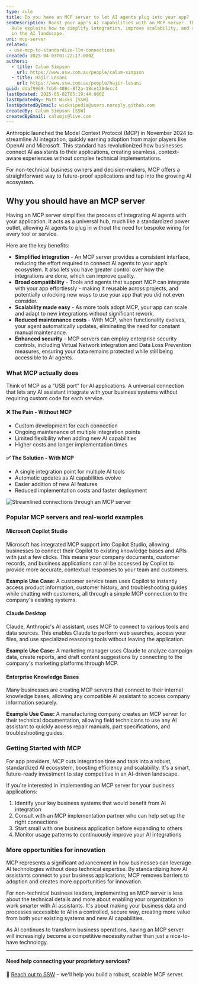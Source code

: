 ```yaml
---
type: rule
title: Do you have an MCP server to let AI agents plug into your app?
seoDescription: Boost your app's AI capabilities with an MCP server. This SSW
  Rule explains how to simplify integration, improve scalability, and stay ahead
  in the AI landscape.
uri: mcp-server
related:
 - use-mcp-to-standardize-llm-connections
created: 2025-04-03T01:22:17.000Z
authors:
  - title: Calum Simpson
    url: https://www.ssw.com.au/people/calum-simpson
  - title: Hajir Lesani
    url: https://www.ssw.com.au/people/hajir-lesani
guid: ddaf9969-7cb9-408c-8f2a-18ce128decc4
lastUpdated: 2025-05-02T05:19:44.000Z
lastUpdatedBy: Matt Wicks [SSW]
lastUpdatedByEmail: wicksipedia@users.noreply.github.com
createdBy: Calum Simpson [SSW]
createdByEmail: calumjs@live.com
---
```

Anthropic launched the Model Context Protocol (MCP) in November 2024 to streamline AI integration, quickly earning adoption from major players like OpenAI and Microsoft. This standard has revolutionized how businesses connect AI assistants to their applications, creating seamless, context-aware experiences without complex technical implementations.

For non-technical business owners and decision-makers, MCP offers a straightforward way to future-proof applications and tap into the growing AI ecosystem.
## Why you should have an MCP server

Having an MCP server simplifies the process of integrating AI agents with your application. It acts as a universal hub, much like a standardized power outlet, allowing AI agents to plug in without the need for bespoke wiring for every tool or service.

Here are the key benefits:

* **Simplified integration** - An MCP server provides a consistent interface, reducing the effort required to connect AI agents to your app’s ecosystem. It also lets you have greater control over how the integrations are done, which can improve quality.
* **Broad compatibility** - Tools and agents that support MCP can integrate with your app effortlessly - making it reusable across projects, and potentially unlocking new ways to use your app that you did not even consider.
* **Scalability made easy** - As more tools adopt MCP, your app can scale and adapt to new integrations without significant rework.
* **Reduced maintenance costs** - With MCP, when functionality evolves, your agent automatically updates, eliminating the need for constant manual maintenance.
* **Enhanced security** - MCP servers can employ enterprise security controls, including Virtual Network integration and Data Loss Prevention measures, ensuring your data remains protected while still being accessible to AI agents.

### What MCP actually does

Think of MCP as a "USB port" for AI applications. A universal connection that lets any AI assistant integrate with your business systems without requiring custom code for each service.

#### ❌ The Pain - Without MCP

* Custom development for each connection
* Ongoing maintenance of multiple integration points
* Limited flexibility when adding new AI capabilities
* Higher costs and longer implementation times

#### ✅ The Solution - With MCP

* A single integration point for multiple AI tools
* Automatic updates as AI capabilities evolve
* Easier addition of new AI features
* Reduced implementation costs and faster deployment

![Streamlined connections through an MCP server](with-mcp.png "Streamlined connections through an MCP server")

### Popular MCP servers and real-world examples

#### Microsoft Copilot Studio

Microsoft has integrated MCP support into Copilot Studio, allowing businesses to connect their Copilot to existing knowledge bases and APIs with just a few clicks. This means your company documents, customer records, and business applications can all be accessed by Copilot to provide more accurate, contextual responses to your team and customers.

**Example Use Case:** A customer service team uses Copilot to instantly access product information, customer history, and troubleshooting guides while chatting with customers, all through a simple MCP connection to the company's existing systems.

#### Claude Desktop

Claude, Anthropic's AI assistant, uses MCP to connect to various tools and data sources. This enables Claude to perform web searches, access your files, and use specialized reasoning tools without leaving the application.

**Example Use Case:** A marketing manager uses Claude to analyze campaign data, create reports, and draft content suggestions by connecting to the company's marketing platforms through MCP.

#### Enterprise Knowledge Bases

Many businesses are creating MCP servers that connect to their internal knowledge bases, allowing any compatible AI assistant to access company information securely.

**Example Use Case:** A manufacturing company creates an MCP server for their technical documentation, allowing field technicians to use any AI assistant to quickly access repair manuals, part specifications, and troubleshooting guides.

### Getting Started with MCP

For app providers, MCP cuts integration time and taps into a robust, standardized AI ecosystem, boosting efficiency and scalability. It's a smart, future-ready investment to stay competitive in an AI-driven landscape.

If you're interested in implementing an MCP server for your business applications:

1. Identify your key business systems that would benefit from AI integration
2. Consult with an MCP implementation partner who can help set up the right connections
3. Start small with one business application before expanding to others
4. Monitor usage patterns to continuously improve your AI integrations

### More opportunities for innovation

MCP represents a significant advancement in how businesses can leverage AI technologies without deep technical expertise. By standardizing how AI assistants connect to your business applications, MCP removes barriers to adoption and creates more opportunities for innovation.

For non-technical business leaders, implementing an MCP server is less about the technical details and more about enabling your organization to work smarter with AI assistants. It's about making your business data and processes accessible to AI in a controlled, secure way, creating more value from both your existing systems and new AI capabilities.

As AI continues to transform business operations, having an MCP server will increasingly become a competitive necessity rather than just a nice-to-have technology.

---

#### Need help connecting your proprietary services?

📩 [Reach out to SSW](https://www.ssw.com.au/consulting/artificial-intelligence) – we'll help you build a robust, scalable MCP server.
